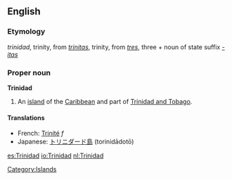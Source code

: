 ==English==
{{wikipedia}}
===Etymology===
{{Sp.}} ''trinidad'', trinity, from {{L.}} ''[[trinitas]]'', trinity, from ''[[tres]]'', three + noun of state suffix ''[[-itas]]''

===Proper noun===
'''Trinidad'''

#An [[island]] of the [[Caribbean]] and part of [[Trinidad and Tobago]].

====Translations====
*French: [[Trinité]] ''f''
*Japanese: [[トリニダード島]] (torinidādotō)

[[Category:Islands]]

[[es:Trinidad]]
[[io:Trinidad]]
[[nl:Trinidad]]